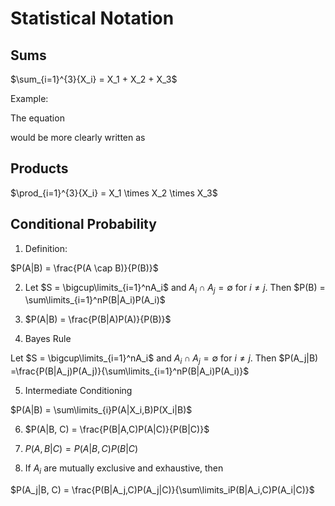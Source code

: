 # Statistical Notation

## Sums

$\sum_{i=1}^{3}{X_i} = X_1 + X_2 + X_3$

Example:

The equation

\begin{equation}
\begin{split}
\hat{p} &= \frac{\sum\limits_N{Cr(r-1)}}{\sum\limits_N{Cr(s-1)}}\\
\end{split}
\end{equation}

would be more clearly written as

\begin{equation}
\begin{split}
\hat{p} &= \frac{\sum\limits_{i=1}^N{C_ir_i(r_i-1)}}{\sum\limits_{i=1}^N{C_ir_i(s_i-1)}}\\
\end{split}
\end{equation}

## Products

$\prod_{i=1}^{3}{X_i} = X_1 \times X_2 \times X_3$


## Conditional Probability

1. Definition:

$P(A|B) = \frac{P(A \cap B)}{P(B)}$

2. Let $S = \bigcup\limits_{i=1}^nA_i$ and $A_i \cap A_j = \emptyset$ for $i \ne j$.  Then $P(B) = \sum\limits_{i=1}^nP(B|A_i)P(A_i)$

3. $P(A|B) = \frac{P(B|A)P(A)}{P(B)}$

4. Bayes Rule

Let $S = \bigcup\limits_{i=1}^nA_i$ and $A_i \cap A_j = \emptyset$ for $i \ne j$.  Then $P(A_j|B) =\frac{P(B|A_j)P(A_j)}{\sum\limits_{i=1}^nP(B|A_i)P(A_i)}$

5. Intermediate Conditioning

$P(A|B) = \sum\limits_{i}P(A|X_i,B)P(X_i|B)$

6. $P(A|B, C) = \frac{P(B|A,C)P(A|C)}{P(B|C)}$

7. $P(A,B|C) = P(A|B,C)P(B|C)$

8. If $A_i$ are mutually exclusive and exhaustive, then

$P(A_j|B, C) = \frac{P(B|A_j,C)P(A_j|C)}{\sum\limits_iP(B|A_i,C)P(A_i|C)}$